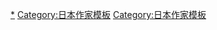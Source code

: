 {{Navbox
|name = 橫溝正史
|title = [[横溝正史]]
|group1 = 小說作品
|list1 = {{Navbox|child
| group1 = 
| list1 = [[鬼火 (横溝正史)|鬼火]] - [[假面劇場]] - [[蝴蝶殺人事件]] - [[人形佐七捕物帳]]（時代小說）
| group2 = [[金田一耕助|金田一耕助系列]]
| list2 = {{Navbox|child
|group1 = 長篇
|list1 = [[本陣殺人事件]] - [[獄門島]] - [[夜行]] - [[八墓村]] - [[犬神家一族]] - [[迷路莊慘劇]] - [[惡魔前來吹笛]] - [[女王蜂 (横溝正史)|女王蜂]] - [[幽霊男]] - [[三首塔]] - [[惡魔的手毬歌]] - [[假面舞會 (横溝正史)|假面舞會]] - [[惡靈島]] - [[白與黑 (横溝正史)|白與黑]] - [[醫院坡上吊之家]]
|group2 = 短篇
|list2 = [[百日紅下]] - [[水井為何作響]] - [[蝙蝠與蛞蝓]] - [[黑貓亭事件]] - [[女怪]] - [[沉睡的新娘]] - [[湖泥]] - [[首 (横溝正史)|首]] - [[黑暗中的貓]] - [[七つの仮面]] - [[悪魔の降誕祭]] - [[霧の山荘]] - [[人面瘡 (横溝正史)|人面瘡]] - [[猫館]]
|group3 = 其他
|list3 = [[女の墓を洗え]] - [[千社札殺人事件]]
}}
}}
}}<noinclude>

{{DEFAULTSORT:Yokomiso Seishi}}
[[Category:横溝正史|*]]
[[Category:日本作家模板‎]]
[[Category:日本作家模板]]
</noinclude>